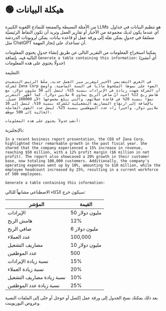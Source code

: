 
# 🟢 هيكلة البيانات

من الأمثلة البسيطة والممتعة للنماذج اللغوية الكبيرة LLMs هو تنظيم البيانات في جداول. أي عندما يكون لديك مجموعة من الأخبار أو تقارير العمل وتريد أن تكون النقاط الرئيسيّة منسّقةً في جدولٍ يمكن نقله إلى ورقة عمل أو قاعدة بيانات. يمكن لروبوتات الدردشة مثل ChatGPT أن تساعدك على إنجاز المهمة.

يمكننا استخراج المعلومات من التقرير التالي عن طريق إنشاء جدولٍ يحتوي المعلومات التالية فيه، بإضافة `Generate a table containing this information:` (أي أنشئ جدولًا يحتوي على هذه المعلومات)

التعليمة:
```
في العرض التقديمي الأخير لتقرير سير العمل حديث، سلّط الرئيس التنفيذي لشركة Zana Corp الضوء على نموها الملحوظ مادّياً في السنة الماضية. وأوضح أن الشركة شهدت زيادة في الإيرادات بنسبة 15%، لتصل إلى 50 مليون دولار، مع هامش ربح 12% (حيث أنّ صافي الربح يساوي 6 ملايين دولار). كما أظهر التقرير نموًا بنسبة 20% في قاعدة عملائهم، والتي يبلغ مجموعها الآن 100000 عميل. بالإضافة إلى ارتفاع المصاريف التشغيلية للشركة بنسبة 10%، لتصل إلى 10 ملايين دولار، وأخيراً زاد عدد الموظفين بنسبة 25%، ليصل عدد القوى العاملة الحالية إلى 500 موظف.

أنشئ جدولاً يحتوي على هذه المعلومات:
```

بالإنجليزية:
```
In a recent business report presentation, the CEO of Zana Corp. highlighted their remarkable growth in the past fiscal year. She shared that the company experienced a 15% increase in revenue, reaching $50 million, with a 12% profit margin ($6 million in net profit). The report also showcased a 20% growth in their customer base, now totaling 100,000 customers. Additionally, the company's operating expenses went up by 10%, amounting to $10 million, while the employee headcount increased by 25%, resulting in a current workforce of 500 employees. 

Generate a table containing this information:
```

سيكون خرج الذّكاء الاصطناعي مشابهاً للتالي:



|المؤشر|القيمة|
| -------- | -------- |
|الإيرادات|50 مليون دولار| 
|هامش الربح|12%|
|صافي الربح|6 مليون دولار|
|عدد العملاء|100,000|
|مصاريف التشغيل| 10 مليون دولار     |
|عدد الموظفين|500|
|نسبة زيادة الإيرادات|15%|
|نسبة زيادة العملاء|20%|
|نسبة زيادة مصاريف التشغيل|10%|
|نسبة زيادة عدد الموظفين|25%|

بعد ذلك يمكنك نسخ الجدول إلى ورقة عمل إكسل أو جوجل أو حتّى إلى الملفات النصية وعروض البوربوينت.

